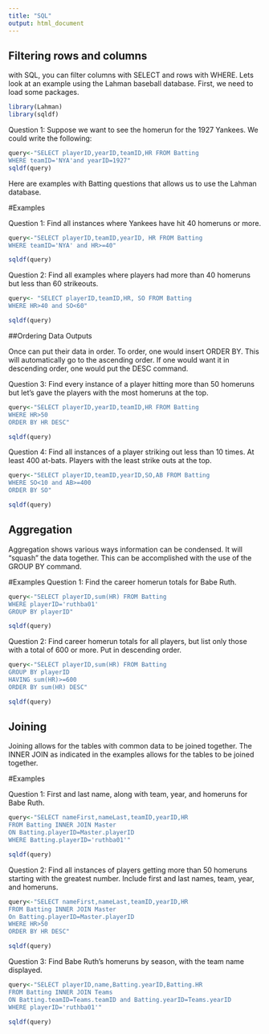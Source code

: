 ```yaml
---
title: "SQL"
output: html_document
---
```


## Filtering rows and columns 

with SQL, you can filter columns with SELECT and rows with WHERE.  Lets look at an example using the Lahman baseball database.  First, we need to load some packages.

```r
library(Lahman)
library(sqldf)
```

Question 1: Suppose we want to see the homerun for the 1927 Yankees.  We could write the following: 

```r
query<-"SELECT playerID,yearID,teamID,HR FROM Batting
WHERE teamID='NYA'and yearID=1927"
sqldf(query)
```
Here are examples with Batting questions that allows us to use the Lahman database. 

#Examples 

Question 1: Find all instances where Yankees have hit 40 homeruns or more. 
```r
query<-"SELECT playerID,teamID,yearID, HR FROM Batting
WHERE teamID='NYA' and HR>=40"

sqldf(query)
```

Question 2: Find all examples where players had more than 40 homeruns but less than 60 strikeouts. 
```r
query<- "SELECT playerID,teamID,HR, SO FROM Batting 
WHERE HR>40 and SO<60"

sqldf(query)
```

##Ordering Data Outputs 

Once can put their data in order. To order, one would insert ORDER BY. This will automatically go to the ascending order. If one would want it in descending order, one would put the DESC command. 

Question 3: Find every instance of a player hitting more than 50 homeruns but let's gave the players with the most homeruns at the top. 
```r
query<-"SELECT playerID,yearID,teamID,HR FROM Batting
WHERE HR>50
ORDER BY HR DESC"

sqldf(query)
```

Question 4: Find all instances of a player striking out less than 10 times. At least 400 at-bats. Players with the least strike outs at the top. 
```r
query<-"SELECT playerID,teamID,yearID,SO,AB FROM Batting
WHERE SO<10 and AB>=400
ORDER BY SO"

sqldf(query)
```

## Aggregation 

Aggregation shows various ways information can be condensed.  It will "squash" the data together.  This can be accomplished with the use of the GROUP BY command.

#Examples
Question 1: Find the career homerun totals for Babe Ruth. 

```r
query<-"SELECT playerID,sum(HR) FROM Batting
WHERE playerID='ruthba01'
GROUP BY playerID"

sqldf(query)
```


Question 2: Find career homerun totals for all players, but list only those with a total of 600 or more. Put in descending order. 

```r
query<-"SELECT playerID,sum(HR) FROM Batting
GROUP BY playerID
HAVING sum(HR)>=600
ORDER BY sum(HR) DESC"

sqldf(query)
```

## Joining 
Joining allows for the tables with common data to be joined together.  The INNER JOIN as indicated in the examples allows for the tables to be joined together. 

#Examples

Question 1: First and last name, along with team, year, and homeruns for Babe Ruth. 

```r
query<-"SELECT nameFirst,nameLast,teamID,yearID,HR
FROM Batting INNER JOIN Master
ON Batting.playerID=Master.playerID
WHERE Batting.playerID='ruthba01'"

sqldf(query)
```

Question 2: Find all instances of players getting more than 50 homeruns starting with the greatest number. Include first and last names, team, year, and homeruns. 

```r
query<-"SELECT nameFirst,nameLast,teamID,yearID,HR
FROM Batting INNER JOIN Master
On Batting.playerID=Master.playerID
WHERE HR>50
ORDER BY HR DESC"

sqldf(query)
```

Question 3: Find Babe Ruth's homeruns by season, with the team name displayed. 

```r
query<-"SELECT playerID,name,Batting.yearID,Batting.HR
FROM Batting INNER JOIN Teams
ON Batting.teamID=Teams.teamID and Batting.yearID=Teams.yearID
WHERE playerID='ruthba01'"

sqldf(query)
```

